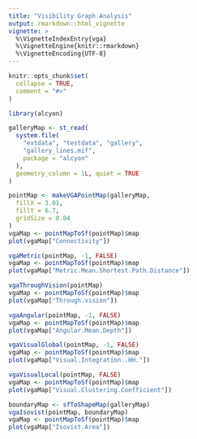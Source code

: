 ```yaml
---
title: "Visibility Graph Analysis"
output: rmarkdown::html_vignette
vignette: >
  %\VignetteIndexEntry{vga}
  %\VignetteEngine{knitr::rmarkdown}
  %\VignetteEncoding{UTF-8}
---
```


```r
knitr::opts_chunk$set(
  collapse = TRUE,
  comment = "#>"
)
```

```r
library(alcyon)
```

```r
galleryMap <- st_read(
  system.file(
    "extdata", "testdata", "gallery",
    "gallery_lines.mif",
    package = "alcyon"
  ),
  geometry_column = 1L, quiet = TRUE
)
```

```r
pointMap <- makeVGAPointMap(galleryMap,
  fillX = 3.01,
  fillY = 6.7,
  gridSize = 0.04
)
vgaMap <- pointMapToSf(pointMap)$map
plot(vgaMap["Connectivity"])
```

```r
vgaMetric(pointMap, -1, FALSE)
vgaMap <- pointMapToSf(pointMap)$map
plot(vgaMap["Metric.Mean.Shortest.Path.Distance"])
```

```r
vgaThroughVision(pointMap)
vgaMap <- pointMapToSf(pointMap)$map
plot(vgaMap["Through.vision"])
```

```r
vgaAngular(pointMap, -1, FALSE)
vgaMap <- pointMapToSf(pointMap)$map
plot(vgaMap["Angular.Mean.Depth"])
```

```r
vgaVisualGlobal(pointMap, -1, FALSE)
vgaMap <- pointMapToSf(pointMap)$map
plot(vgaMap["Visual.Integration..HH."])
```

```r
vgaVisualLocal(pointMap, FALSE)
vgaMap <- pointMapToSf(pointMap)$map
plot(vgaMap["Visual.Clustering.Coefficient"])
```

```r
boundaryMap <- sfToShapeMap(galleryMap)
vgaIsovist(pointMap, boundaryMap)
vgaMap <- pointMapToSf(pointMap)$map
plot(vgaMap["Isovist.Area"])
```
